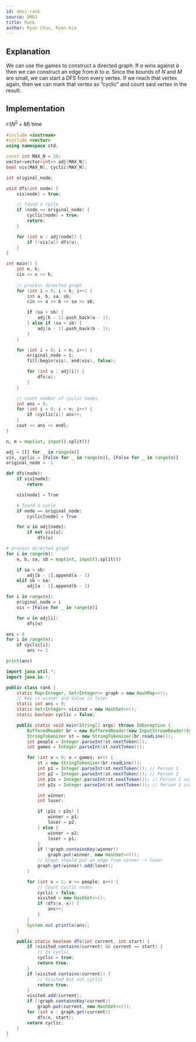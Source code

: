```yaml
---
id: dmoj-rank
source: DMOJ
title: Rank
author: Ryan Chou, Ryan Kim
---
```


## Explanation
We can use the games to construct a directed graph. If $a$ wins against $b$ then we can construct an edge from $b$ to $a$. Since the bounds of $N$ and $M$ are small, we can start a DFS from every vertex. If we reach that vertex again, then we can mark that vertex as “cyclic” and count said vertex in the result.

## Implementation
$\mathcal{O}(N^2 + M)$ time

<LanguageSection>
<CPPSection>

```cpp
#include <iostream>
#include <vector>
using namespace std;

const int MAX_N = 20;
vector<vector<int>> adj(MAX_N);
bool vis[MAX_N], cyclic[MAX_N];

int original_node;

void dfs(int node) {
	vis[node] = true;

	// found a cycle
	if (node == original_node) {
		cyclic[node] = true;
		return;
	}

	for (int u : adj[node]) {
		if (!vis[u]) dfs(u);
	}
}

int main() {
	int n, k;
	cin >> n >> k;
	
	// process directed graph
	for (int i = 0; i < k; i++) {
		int a, b, sa, sb;
		cin >> a >> b >> sa >> sb;

		if (sa > sb) {
			adj[b - 1].push_back(a - 1);
		} else if (sa < sb) {
			adj[a - 1].push_back(b - 1);
		}
	}

	for (int i = 0; i < n; i++) {
		original_node = i;
		fill(begin(vis), end(vis), false);

		for (int u : adj[i]) {
			dfs(u);
		}
	}

	// count number of cyclic nodes.
	int ans = 0;
	for (int i = 0; i < n; i++) {
		if (cyclic[i]) ans++;
	}
	cout << ans << endl;
}
```
</CPPSection>

<PySection>

```py
n, m = map(int, input().split())

adj = [[] for _ in range(n)]
vis, cyclic = [False for _ in range(n)], [False for _ in range(n)]
original_node = -1

def dfs(node):
	if vis[node]: 
		return

	vis[node] = True

	# found a cycle
	if node == original_node:
		cyclic[node] = True

	for u in adj[node]:
		if not vis[u]: 
			dfs(u)

# process directed graph
for i in range(m):
	a, b, sa, sb = map(int, input().split())

	if sa > sb:
		adj[b - 1].append(a - 1)
	elif sb > sa:
		adj[a - 1].append(b - 1)

for i in range(n):
	original_node = i
	vis = [False for _ in range(n)]

	for u in adj[i]:
		dfs(u)

ans = 0
for i in range(n):
	if cyclic[i]:
		ans += 1

print(ans)
```
</PySection>

<JavaSection>
	
```java
import java.util.*;
import java.io.*;

public class rank {
    static Map<Integer, Set<Integer>> graph = new HashMap<>();
    // Key is winner and Value is loser
    static int ans = 0;
    static Set<Integer> visited = new HashSet<>();
    static boolean cyclic = false;

    public static void main(String[] args) throws IOException {
        BufferedReader br = new BufferedReader(new InputStreamReader(System.in));
        StringTokenizer st = new StringTokenizer(br.readLine());
        int people = Integer.parseInt(st.nextToken());
        int games = Integer.parseInt(st.nextToken());

        for (int x = 0; x < games; x++) {
            st = new StringTokenizer(br.readLine());
            int p1 = Integer.parseInt(st.nextToken()); // Person 1
            int p2 = Integer.parseInt(st.nextToken()); // Person 2
            int p1s = Integer.parseInt(st.nextToken()); // Person 1 score
            int p2s = Integer.parseInt(st.nextToken()); // Person 2 score

            int winner;
            int loser;

            if (p1s > p2s) {
                winner = p1;
                loser = p2;
            } else {
                winner = p2;
                loser = p1;
            }
            if (!graph.containsKey(winner))
                graph.put(winner, new HashSet<>());
            // Graph should put an edge from winner -> loser
            graph.get(winner).add(loser);
        }

        for (int x = 1; x <= people; x++) {
            // Count cyclic nodes
            cyclic = false;
            visited = new HashSet<>();
            if (dfs(x, x)) {
                ans++;
            }
        }
        System.out.println(ans);
    }

    public static boolean dfs(int current, int start) {
        if (visited.contains(current) && current == start) {
            // Is cyclic
            cyclic = true;
            return true;
        }
        if (visited.contains(current)) {
            // Visited but not cyclic
            return true;
        }
        visited.add(current);
        if (!graph.containsKey(current))
            graph.put(current, new HashSet<>());
        for (int x : graph.get(current))
            dfs(x, start);
        return cyclic;
    }
}
```
</JavaSection>
</LanguageSection>
